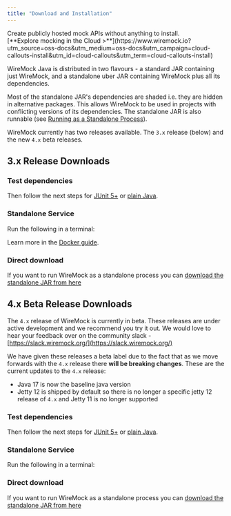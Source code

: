 ```yaml
---
title: "Download and Installation"
---
```




<CloudCallout title="Try WireMock Cloud" icon="rocket">
    Create publicly hosted mock APIs without anything to install. <br/>[**Explore mocking in the Cloud >**](https://www.wiremock.io?utm_source=oss-docs&utm_medium=oss-docs&utm_campaign=cloud-callouts-install&utm_id=cloud-callouts&utm_term=cloud-callouts-install)
</CloudCallout>


WireMock Java is distributed in two flavours - a standard JAR containing just WireMock, and a standalone uber JAR containing
WireMock plus all its dependencies.

Most of the standalone JAR's dependencies are shaded i.e. they are hidden in alternative packages. This allows WireMock to be used in projects with
conflicting versions of its dependencies. The standalone JAR is also runnable (see [Running as a Standalone Process](../standalone/)).

WireMock currently has two releases available.  The `3.x` release (below) and the new `4.x` beta releases.

## 3.x Release Downloads



### Test dependencies

<WireMockDependency />

Then follow the next steps for [JUnit 5+](../junit-jupiter/) or [plain Java](../java-usage//).

### Standalone Service

Run the following in a terminal:

<Tabs>
<TabItem label="Docker">

<DockerCommand />

</TabItem>
<TabItem label="Maven/Gradle">

<WireMockDependency artifact="wiremock-standalone" />

</TabItem>
</Tabs>


Learn more in the [Docker guide](../../docs/standalone/docker/).

### Direct download

If you want to run WireMock as a standalone process you can
<a id="wiremock-standalone-download" href="https://repo1.maven.org/maven2/org/wiremock/wiremock-standalone/3.13.1/wiremock-standalone-3.13.1.jar">download the standalone JAR from
here</a>

## 4.x Beta Release Downloads

The `4.x` release of WireMock is currently in beta.  These releases are under active development and we recommend you try it out.  We would love
to hear your feedback over on the community slack - [https://slack.wiremock.org/](https://slack.wiremock.org/)

We have given these releases a beta label due to the fact that as we move forwards with the `4.x` release there **will be
breaking changes**.  These are the current updates to the `4.x` release:

* Java 17 is now the baseline java version
* Jetty 12 is shipped by default so there is no longer a specific jetty 12 release of `4.x` and Jetty 11 is no longer supported

### Test dependencies

<WireMockDependency version="beta" />

Then follow the next steps for [JUnit 5+](../junit-jupiter/) or [plain Java](../java-usage//).


### Standalone Service

Run the following in a terminal:

<WireMockDependency artifact="wiremock-standalone" version="beta" />


### Direct download

If you want to run WireMock as a standalone process you can
<a id="wiremock-standalone-download" href="https://repo1.maven.org/maven2/org/wiremock/wiremock-standalone/4.0.0-beta.15/wiremock-standalone-4.0.0-beta.15.jar">download the standalone JAR from
here</a>

